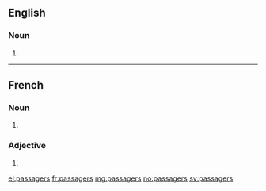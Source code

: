 ==English==

===Noun===
{{head|en|noun plural form}}

# {{plural of|passager|lang=en}}

----

==French==

===Noun===
{{head|fr|noun plural form|g=m}}

# {{masculine plural of|passager|lang=fr}}

===Adjective===
{{fr-adj-form}}

# {{masculine plural of|passager|lang=fr}}

[[el:passagers]]
[[fr:passagers]]
[[mg:passagers]]
[[no:passagers]]
[[sv:passagers]]